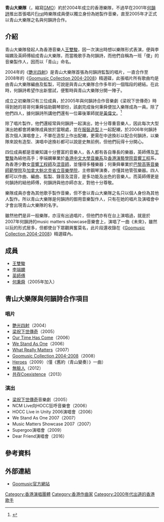 {{藝人
| 姓名 = 青山大樂隊
| 類型 = 組合
| 英文名 = Green Mountain Orchestra
| 音樂類型 = [[華語流行音樂|華語流行音樂]]
| 職業 = [[樂隊|樂隊]]
| 活躍年代 = 2004年至今
| 唱片公司 = 
| 現任成員 = {{ubl|[[王雙駿|王雙駿]]|[[李端嫻|李端嫻]]|[[鍾世英|英師傅]]|[[何秉舜|何秉舜]]}}
| 語言 = 粵語、英語
}}

'''青山大樂隊'''（{{lang-en|'''Green Mountain Orchestra'''}}，縮寫[[GMO|GMO]]）約於2004年成立的香港樂隊，不過早在2001年[[何韻詩|何韻詩]]推出首張唱片[[First|First]]時樂隊成員便以獨立身份為她製作音樂，直至2005年才正式以青山大樂隊之名與何韻詩合作。

==介紹==
青山大樂隊發起人為香港音樂人[[王雙駿|王雙駿]]，因一次演出時想以樂隊形式表演，便與李端嫻及英師傅組成青山大樂隊，而當晚歌手為何韻詩，而他們自稱為一班「儍」的音樂製作人，因而以「青山」命名。

2004年的《[[艷光四射|艷光四射]]》是青山大樂隊首張為何韻詩監製的唱片，一直合作至2008年的《[[Goomusic_Collection_2004-2008|Goomusic Collection 2004-2008]]》精選碟，此張唱片所有歌曲均是由青山大樂隊編曲及監製，可說是與青山大樂隊合作多年的一個階段的總結。在此時，何韻詩希望作出新嘗試，便暫時與青山大樂隊分開一陣子。

成立之初樂隊只有三位成員，於2005年與何韻詩合作音樂劇《梁祝下世傳奇》時得到她的哥哥何秉舜協助鋼琴部份，該劇完成後何秉舜便加入樂隊成為一員。除了他們四人，據何韻詩所講他們還有一位幕後軍師就是[[黃偉文|黃偉文]]。<ref>{{Cite web |url=http://www.youtube.com/watch?v=k8UcMVOyLik |title=2006 叱吒樂壇頒獎典禮專業推介第五位 - 光明會 - 何韻詩 |access-date=2011-08-22 |archive-date=2015-07-06 |archive-url=https://web.archive.org/web/20150706125808/https://www.youtube.com/watch?v=k8UcMVOyLik |dead-url=no }}</ref>

除了唱片製作，他們還經常與何韻詩一起演出，她十分尊重音樂人，因此每次大型演出她都會將樂隊成員放於當眼處，並在[[服裝|服裝]][[造型|造型]]上一起配襯，於2006年何韻詩首次個人演唱會上，不單在造型上作出配襯，更需在中途換衫以配合何韻詩，以樂隊來說有造型、演唱中途換衫都可以說是史無前例，但他們玩得十分開心。

四位成員都是音樂知識十分豐富的音樂人，各人都有各自專長的樂器，英師傅及[[王雙駿|王雙駿]]為結他高手；李端嫻畢業於[[香港中文大學|香港中文大學]][[音樂系|音樂系]]及[[香港|香港]][[演藝學院|演藝學院]][[音響工程|音響工程]]系，為香港少數女[[音響工程師|音響工程師]]及[[混音師|混音師]]，並懂得多種樂器；何秉舜畢業於[[巴黎高等音樂師範學院|巴黎高等音樂師範學院]]及[[加拿大|加拿大]][[魁北克省立音樂學院|魁北克省立音樂學院]]，主修鋼琴演奏，亦懂其他管弦樂器。四人都可以作曲、編曲、監製、錄音及混音，是多功能及出色的音樂人。而英師傅更是何韻詩的結他師傅，何韻詩與他亦師亦友，對他十分尊敬。

樂隊成員亦會為其他歌手製作音樂，但不會以青山大樂隊之名只以個人身份為其他人製作。所以青山大樂隊是何韻詩的御用音樂製作人，只有在她的唱片及演唱會中才會出現青山大樂隊的名字。

雖然他們是非一般樂隊，亦沒有出過唱片，但他們亦有在台上演唱過，就是於2007年何韻詩的music matters showcase音樂會上，演唱了一曲《未來》，雖然以玩的形式居多，但都使台下眾觀興奮莫名，此片段還收錄在《[[Goomusic_Collection_2004-2008|Goomusic Collection 2004-2008]]》精選碟內。

==成員==
*[[王雙駿|王雙駿]]
*[[李端嫻|李端嫻]]
*[[鍾世英|英師傅]]
*[[何秉舜|何秉舜]]（2005年加入）

==青山大樂隊與何韻詩合作項目==
===唱片===
*[[艷光四射|艷光四射]]（2004）
*[[梁祝下世傳奇|梁祝下世傳奇]]（2005）
*[[Our_Time_Has_Come|Our Time Has Come]]（2006）
*[[We_Stand_As_One|We Stand As One]]（2006）
*[[What_Really_Matters|What Really Matters]]（2007）
*[[Goomusic_Collection_2004-2008|Goomusic Collection 2004-2008]]（2008）
*[[Heroes|Heroes]]（2009）（僅《舊約（青山變奏）》一曲）
*[[無臉人|無臉人]]（2012）
*[[共存_(專輯)|共存Coexistence]]（2013）

===演出===
*[[梁祝下世傳奇|梁祝下世傳奇]]音樂劇（2005）
*NCM Live向HOCC狂呼音樂會（2006）
*HOCC Live in Unity 2006演唱會（2006）
*We Stand As One 2007（2007）
*Music Matters Showcase 2007（2007）
*Supergoo演唱會（2009）
*Dear Friend演唱會（2016）

==參考資料==
{{reflist}}

==外部連結==
*[http://www.goomusic.com.hk/ Goomusic官方網站] {{Wayback|url=http://www.goomusic.com.hk/ |date=20091202170009 }}

[[Category:香港演唱團體|Category:香港演唱團體]]
[[Category:香港作曲家|Category:香港作曲家]]
[[Category:2000年代出道的香港歌手|Category:2000年代出道的香港歌手]]